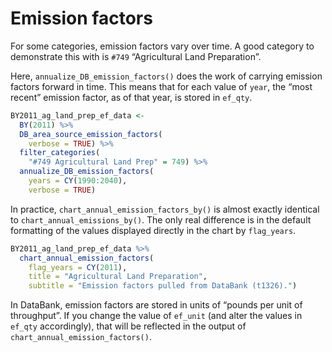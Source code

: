 # Emission factors

For some categories, emission factors vary over time. A good category to demonstrate this with is `#749` "Agricultural Land Preparation". 

Here, `annualize_DB_emission_factors()` does the work of carrying emission factors forward in time. This means that for each value of `year`, the "most recent" emission factor, as of that year, is stored in `ef_qty`. 

```r
BY2011_ag_land_prep_ef_data <-
  BY(2011) %>%
  DB_area_source_emission_factors(
    verbose = TRUE) %>%
  filter_categories(
    "#749 Agricultural Land Prep" = 749) %>%
  annualize_DB_emission_factors(
    years = CY(1990:2040),
    verbose = TRUE)
```

In practice, `chart_annual_emission_factors_by()` is almost exactly identical to `chart_annual_emissions_by()`. The only real difference is in the default formatting of the values displayed directly in the chart by `flag_years`.

```r
BY2011_ag_land_prep_ef_data %>%
  chart_annual_emission_factors(
    flag_years = CY(2011),
    title = "Agricultural Land Preparation",
    subtitle = "Emission factors pulled from DataBank (t1326).") 
```

In DataBank, emission factors are stored in units of "pounds per unit of throughput". If you change the value of `ef_unit` (and alter the values in `ef_qty` accordingly), that will be reflected in the output of `chart_annual_emission_factors()`.
